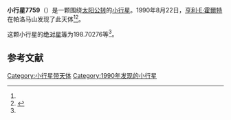 {{Infobox planet
| bgcolour = #FFFFC0
| name = 7759
| symbol = 
| image = 
| caption = 
| discovery = yes
| discovery_ref = 
| discoverer = [[亨利·E·霍爾特|亨利·E·霍爾特]]
| discovery_site = [[帕洛马山|帕洛马山]] 
| discovered = 1990年8月22日
| designations = yes
| mp_name = 
| named_after = 
| alt_names = 1990 QD2/ 1972 RT1 / 1972 TO8
| mp_category = [[主带小行星|主带小行星]]
| orbit_ref = <ref name="a">[http://ssd.jpl.nasa.gov/sbdb.cgi?sstr=7759 7759] {{Wayback|url=http://ssd.jpl.nasa.gov/sbdb.cgi?sstr=7759 |date=20210826224741 }}，小行星數據庫瀏覽器（JPL Small-Body Database Browser）－[[美国国家航空航天局|美国国家航空航天局]]喷气推进实验室</ref>
| epoch = 2456400.5 (2013年4月18日更新)
| aphelion = {{convert|2.8528658|AU|km|3|abbr=on|lk=out}}
| perihelion = {{convert|1.8661810|AU|km|3|abbr=on}}
| semimajor = {{convert|2.3595234|AU|km|3|abbr=on}}
| eccentricity = 0.2090856
| period = 1323.83808 [[日|日]]<br />3.62[[儒略年|儒略年]]
| avg_speed = 
| inclination = 1.75356
| asc_node = 118.34432
| mean_anomaly = 
| arg_peri = 198.70276
| satellites = 
| physical_characteristics = yes
| dimensions = 
| mass = 
| density = 
| surface_grav = 
| escape_velocity = 
| sidereal_day = 
| axial_tilt = 
| pole_ecliptic_lat = 
| pole_ecliptic_lon = 
| albedo = 
| temperatures= 
| temp_name1 = 
| mean_temp_1 = 
| max_temp_1 = 
| temp_name2 = 
| max_temp_2 = 
| spectral_type = 
| abs_magnitude = 198.70276
}}

'''小行星7759'''（{{lang-en|7759}}）是一颗围绕[[太阳|太阳]][[公转|公转]]的[[小行星|小行星]]。1990年8月22日，[[亨利·E·霍爾特|亨利·E·霍爾特]]在帕洛马山发现了此天体<ref name="a" /><ref>{{cite news|title=小行星列表|url=http://cfa-www.harvard.edu/iau/lists/NumberedMPs.txt|accessdate=2013-07-08|newspaper=哈佛大学|archive-date=2008-05-17|archive-url=https://web.archive.org/web/20080517010638/http://cfa-www.harvard.edu/iau/lists/NumberedMPs.txt|dead-url=no}}</ref>。

这颗小行星的[[绝对星等|绝对星等]]为198.70276等<ref name="a" />。

==参考文献==
{{reflist}}
{{Minor Planet Number|[[小行星7758|小行星7758]]|[[小行星7760|小行星7760]]}}

{{小天体}}

[[Category:小行星带天体|Category:小行星带天体]]
[[Category:1990年发现的小行星|Category:1990年发现的小行星]]

{{asteroid-stub}}
